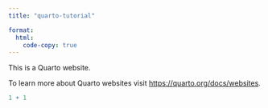 ```yaml
---
title: "quarto-tutorial"

format: 
  html:
    code-copy: true
---
```


This is a Quarto website.

To learn more about Quarto websites visit <https://quarto.org/docs/websites>.

```r
1 + 1
```

